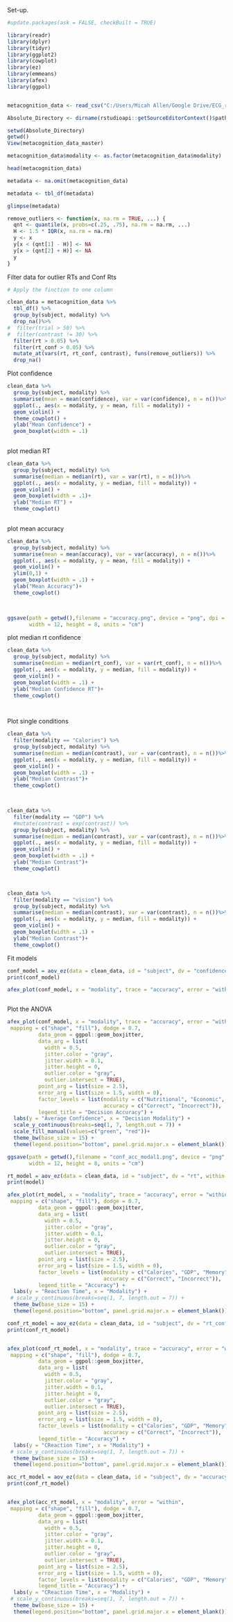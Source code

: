 Set-up. 

```{r}
#update.packages(ask = FALSE, checkBuilt = TRUE)

library(readr)
library(dplyr)
library(tidyr)
library(ggplot2)
library(cowplot)
library(ez)
library(emmeans)
library(afex)
library(ggpol)


metacognition_data <- read_csv("C:/Users/Micah Allen/Google Drive/ECG_root/Projects/in_progress/VMP_cohort_1/data/summary_data/Trivia_All_Data.csv")

Absolute_Directory <- dirname(rstudioapi::getSourceEditorContext()$path)

setwd(Absolute_Directory)
getwd()
View(metacognition_data_master)

metacognition_data$modality <- as.factor(metacognition_data$modality)

head(metacognition_data)

metadata <- na.omit(metacognition_data)

metadata <- tbl_df(metadata)

glimpse(metadata)

```


```{r}

remove_outliers <- function(x, na.rm = TRUE, ...) {
  qnt <- quantile(x, probs=c(.25, .75), na.rm = na.rm, ...)
  H <- 1.5 * IQR(x, na.rm = na.rm)
  y <- x
  y[x < (qnt[1] - H)] <- NA
  y[x > (qnt[2] + H)] <- NA
  y
}


```

Filter data for outlier RTs and Conf Rts
```{r}

# Apply the finction to one column

clean_data = metacognition_data %>%
  tbl_df() %>%
  group_by(subject, modality) %>%
  drop_na()%>%
#  filter(trial > 50) %>%
#  filter(contrast != 30) %>%
  filter(rt > 0.05) %>%
  filter(rt_conf > 0.05) %>%    
  mutate_at(vars(rt, rt_conf, contrast), funs(remove_outliers)) %>%
  drop_na()


```



Plot confidence

```{r}

clean_data %>% 
  group_by(subject, modality) %>%
  summarise(mean = mean(confidence), var = var(confidence), n = n())%>%
  ggplot(., aes(x = modality, y = mean, fill = modality)) +
  geom_violin() +
  theme_cowplot() + 
  ylab("Mean Confidence") +
  geom_boxplot(width = .1)
  

```

plot median RT
```{r}

clean_data %>% 
  group_by(subject, modality) %>%
  summarise(median = median(rt), var = var(rt), n = n())%>%
  ggplot(., aes(x = modality, y = median, fill = modality)) +
  geom_violin() +
  geom_boxplot(width = .1)+
  ylab("Median RT") +
  theme_cowplot()
  

```

plot mean accuracy 
```{r}

clean_data %>% 
  group_by(subject, modality) %>%
  summarise(mean = mean(accuracy), var = var(accuracy), n = n())%>%
  ggplot(., aes(x = modality, y = mean, fill = modality)) +
  geom_violin() +
  ylim(0,1) +
  geom_boxplot(width = .1) +
  ylab("Mean Accuracy")+
  theme_cowplot()
  


ggsave(path = getwd(),filename = "accuracy.png", device = "png", dpi = 600,
       width = 12, height = 8, units = "cm") 

```

plot median rt confidence

```{r}

clean_data %>% 
  group_by(subject, modality) %>%
  summarise(median = median(rt_conf), var = var(rt_conf), n = n())%>%
  ggplot(., aes(x = modality, y = median, fill = modality)) +
  geom_violin() +
  geom_boxplot(width = .1) +
  ylab("Median Confidence RT")+
  theme_cowplot()
  



```
Plot single conditions
```{r}

clean_data %>%
  filter(modality == "Calories") %>%
  group_by(subject, modality) %>%
  summarise(median = median(contrast), var = var(contrast), n = n())%>%
  ggplot(., aes(x = modality, y = median, fill = modality)) +
  geom_violin() +
  geom_boxplot(width = .1) +
  ylab("Median Contrast")+
  theme_cowplot()
  


clean_data %>%
  filter(modality == "GDP") %>%
  #mutate(contrast = exp(contrast)) %>%
  group_by(subject, modality) %>%
  summarise(median = median(contrast), var = var(contrast), n = n())%>%
  ggplot(., aes(x = modality, y = median, fill = modality)) +
  geom_violin() +
  geom_boxplot(width = .1) +
  ylab("Median Contrast")+
  theme_cowplot()



clean_data %>%
  filter(modality == "vision") %>%
  group_by(subject, modality) %>%
  summarise(median = median(contrast), var = var(contrast), n = n())%>%
  ggplot(., aes(x = modality, y = median, fill = modality)) +
  geom_violin() +
  geom_boxplot(width = .1) +
  ylab("Median Contrast")+
  theme_cowplot()


```

Fit models
```{r}


conf_model = aov_ez(data = clean_data, id = "subject", dv = "confidence", within = c("accuracy", "modality"))
print(conf_model)

afex_plot(conf_model, x = "modality", trace = "accuracy", error = "within")



```

Plot the ANOVA
```{r}

afex_plot(conf_model, x = "modality", trace = "accuracy", error = "within",
 mapping = c("shape", "fill"), dodge = 0.7,
          data_geom = ggpol::geom_boxjitter, 
          data_arg = list(
            width = 0.5,
            jitter.color = "gray",
            jitter.width = 0.1,
            jitter.height = 0,
            outlier.color = "gray",
            outlier.intersect = TRUE),
          point_arg = list(size = 2.5), 
          error_arg = list(size = 1.5, width = 0),
          factor_levels = list(modality = c("Nutritional", "Economic", "Memory", "Visual"),
                               accuracy = c("Correct", "Incorrect")), 
          legend_title = "Decision Accuracy") +
  labs(y = "Average Confidence", x = "Decision Modality") +
  scale_y_continuous(breaks=seq(1, 7, length.out = 7)) +
  scale_fill_manual(values=c("green", "red"))+
  theme_bw(base_size = 15) + 
  theme(legend.position="bottom", panel.grid.major.x = element_blank())

ggsave(path = getwd(),filename = "conf_acc_modal1.png", device = "png", dpi = 600,
       width = 12, height = 8, units = "cm") 
```

```{r}
rt_model = aov_ez(data = clean_data, id = "subject", dv = "rt", within = c("accuracy", "modality"), fun_aggregate = median)
print(model)
```

```{r}
afex_plot(rt_model, x = "modality", trace = "accuracy", error = "within",
 mapping = c("shape", "fill"), dodge = 0.7,
          data_geom = ggpol::geom_boxjitter, 
          data_arg = list(
            width = 0.5,
            jitter.color = "gray",
            jitter.width = 0.1,
            jitter.height = 0,
            outlier.color = "gray",
            outlier.intersect = TRUE),
          point_arg = list(size = 2.5), 
          error_arg = list(size = 1.5, width = 0),
          factor_levels = list(modality = c("Calories", "GDP", "Memory", "Vision"),
                               accuracy = c("Correct", "Incorrect")), 
          legend_title = "Accuracy") +
  labs(y = "Reaction Time", x = "Modality") +
 # scale_y_continuous(breaks=seq(1, 7, length.out = 7)) +
  theme_bw(base_size = 15) + 
  theme(legend.position="bottom", panel.grid.major.x = element_blank())


```


```{r}
conf_rt_model = aov_ez(data = clean_data, id = "subject", dv = "rt_conf", within = c("accuracy", "modality"), fun_aggregate = median)
print(conf_rt_model)


afex_plot(conf_rt_model, x = "modality", trace = "accuracy", error = "within",
 mapping = c("shape", "fill"), dodge = 0.7,
          data_geom = ggpol::geom_boxjitter, 
          data_arg = list(
            width = 0.5,
            jitter.color = "gray",
            jitter.width = 0.1,
            jitter.height = 0,
            outlier.color = "gray",
            outlier.intersect = TRUE),
          point_arg = list(size = 2.5), 
          error_arg = list(size = 1.5, width = 0),
          factor_levels = list(modality = c("Calories", "GDP", "Memory", "Vision"),
                               accuracy = c("Correct", "Incorrect")), 
          legend_title = "Accuracy") +
  labs(y = "CReaction Time", x = "Modality") +
 # scale_y_continuous(breaks=seq(1, 7, length.out = 7)) +
  theme_bw(base_size = 15) + 
  theme(legend.position="bottom", panel.grid.major.x = element_blank())


```

```{r}
acc_rt_model = aov_ez(data = clean_data, id = "subject", dv = "accuracy", within = c("modality"), fun_aggregate = mean)
print(conf_rt_model)


afex_plot(acc_rt_model, x = "modality", error = "within",
 mapping = c("shape", "fill"), dodge = 0.7,
          data_geom = ggpol::geom_boxjitter, 
          data_arg = list(
            width = 0.5,
            jitter.color = "gray",
            jitter.width = 0.1,
            jitter.height = 0,
            outlier.color = "gray",
            outlier.intersect = TRUE),
          point_arg = list(size = 2.5), 
          error_arg = list(size = 1.5, width = 0),
          factor_levels = list(modality = c("Calories", "GDP", "Memory", "Vision")),
          legend_title = "Accuracy") +
  labs(y = "CReaction Time", x = "Modality") +
 # scale_y_continuous(breaks=seq(1, 7, length.out = 7)) +
  theme_bw(base_size = 15) + 
  theme(legend.position="bottom", panel.grid.major.x = element_blank())


```


